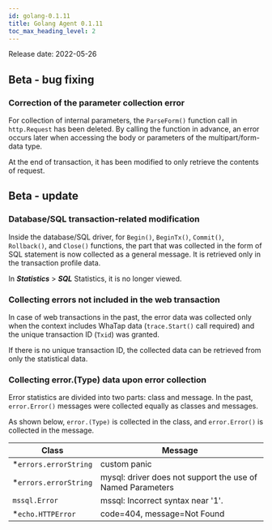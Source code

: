 ```yaml
---
id: golang-0.1.11
title: Golang Agent 0.1.11
toc_max_heading_level: 2
---
```



Release date: 2022-05-26

## Beta - bug fixing

### Correction of the parameter collection error

For collection of internal parameters, the `ParseForm()` function call in `http.Request` has been deleted. By calling the function in advance, an error occurs later when accessing the body or parameters of the multipart/form-data type. 

At the end of transaction, it has been modified to only retrieve the contents of request.

## Beta - update

### Database/SQL transaction-related modification

Inside the database/SQL driver, for `Begin()`, `BeginTx()`, `Commit()`, `Rollback()`, and `Close()` functions, the part that was collected in the form of SQL statement is now collected as a general message. It is retrieved only in the transaction profile data. 

In **_Statistics_** > **_SQL_** Statistics, it is no longer viewed.

### Collecting errors not included in the web transaction

In case of web transactions in the past, the error data was collected only when the context includes WhaTap data (`trace.Start()` call required) and the unique transaction ID (`Txid`) was granted. 

If there is no unique transaction ID, the collected data can be retrieved from only the statistical data. 

### Collecting error.(Type) data upon error collection

Error statistics are divided into two parts: class and message. In the past, `error.Error()` messages were collected equally as classes and messages. 

As shown below, `error.(Type)` is collected in the class, and `error.Error()` is collected in the message. 

| Class                  | Message                                                     |
| ---------------------- | ----------------------------------------------------------- |
| \*`errors.errorString` | custom panic                                                |
| \*`errors.errorString` | mysql: driver does not support the use of Named Parameters  |
| `mssql.Error`          | mssql: Incorrect syntax near '1'.                           |
| \*`echo.HTTPError`     | code=404, message=Not Found                                 |
